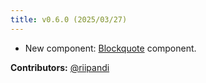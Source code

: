 ```yaml
---
title: v0.6.0 (2025/03/27)
---
```


- New component: [Blockquote](/docs/components/blockquote) component.

**Contributors:**
[@riipandi](https://github.com/riipandi)

